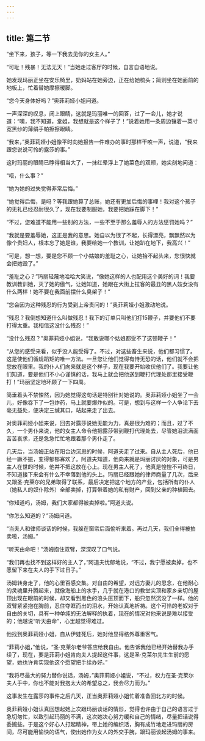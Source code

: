 ```yaml
---
---
---
```

title: 第二节
---




“坐下来，孩子，等一下我去见你的女主人。”

“可耻！残暴！无法无天！”当她走过客厅的时候，自言自语地说。

她发现玛丽正坐在安乐椅里，奶妈站在她旁边，正在给她梳头；简则坐在她面前的地板上，忙着替她摩擦暖脚。

“您今天身体好吗？”奥菲莉娅小姐问道。

一声深深的叹息，闭上眼睛，这就是玛丽唯一的回答，过了一会儿，她才说道：“噢，我不知道，堂姐，我想就是这个样子了！”说着她用一条周边镶着一英寸宽黑纱的薄绢手帕擦擦眼睛。

“我来，”奥菲莉娅小姐像平时向她报告一件难办的事时那样干咳一声，说道，“我来跟您说说可怜的露莎的事。”

这时玛丽的眼睛已睁得相当大了，一抹红晕浮上了她菜色的双颊，她尖刻地问道：

“唔，什么事？”

“她为她的过失觉得非常后悔。”

“她觉得后悔，是吗？等我跟她算了总账，她还有更加后悔的事哩！我对这个孩子的无礼已经忍耐很久了，现在我要制服她，我要把她踩在脚下！”

“不过，您难道不能用一些别的方法，一些不至于那么羞辱人的方法惩罚她吗？”

“我就是要羞辱她，这正是我的意思。她自以为很了不起，长得漂亮，飘飘然以为像个贵妇人，根本忘了她是谁，我要给她一个教训，让她趴在地下，我高兴！”

“可是，想一想，要是您不顾一个小姑娘的羞耻之心，让她抬不起头来，您很快就会把她毁了。”

“羞耻之心？”玛丽轻蔑地哈哈大笑说，“像她这样的人也配用这个美好的词！我要教训教训她，灭了她的傲气，让她知道，她跟在大街上拉客的最丑的黑人妓女没有什么两样！她不要在我面前摆什么臭架子！”

“您会因为这种残忍的行为受到上帝责问的！”奥菲莉娅小姐激动地说。

“残忍？我倒想知道什么叫做残忍！我下的订单只叫他们打15鞭子，并要他们不要打得太重。我相信这没什么残忍！”

“没什么残忍？”奥菲莉娅小姐说，“我敢说哪个姑娘都受不了这顿鞭子！”

“从您的感受来看，似乎没人能受得了。不过，对这些畜生来说，他们都习惯了。这是使他们循规蹈矩的唯一方法。一旦您让他们觉得有恃无恐的话，他们就不会把您放在眼里。我的仆人们向来就是这个样子，现在我要开始收伏他们了。我要让他们知道，要是他们不小心谨慎的话，我马上就会把他送到鞭打代理处那里接受鞭打！”玛丽坚定地环顾了一下四周。

简垂着头不禁悚然，因为她觉得这句话是特别针对她说的。奥菲莉娅小姐坐了一会儿，好像吞下了一包炸药，马上就要爆炸似的。可是，想到与这样一个人争论下去毫无益处，便决定三缄其口，站起来走了出去。

对奥菲莉娅小姐来说，回去对露莎说她无能为力，真是很为难的；而且，过了不久，一个男仆来说，他的女主人命令他把露莎带到鞭打代理处去，尽管她泪流满面苦苦哀求，还是急急忙忙地跟着那个男仆走了。

几天后，当汤姆正站在阳台边沉思的时候，阿道夫走了过来。自从主人死后，他已经一蹶不振，变得郁郁寡欢了。阿道夫知道，他向来就是玛丽讨厌的对象，可是男主人在世的时候，他并不把这放在心上。现在男主人死了，他真是惶惶不可终日，不知道接下来会有什么不幸落到他的头上。玛丽已经跟她的律师商量了几次，后来又跟圣·克莱尔的兄弟取得了联系，最后决定把这个地方的产业，包括所有的仆人（她私人的奴仆除外）全部卖掉，打算带着她的私有财产，回到父亲的种植园去。

“你知道吗，汤姆，我们大家都得被卖掉啦。”阿道夫说。

“你怎么知道的？”汤姆问道。

“当夫人和律师谈话的时候，我躲在窗帘后面偷听来着。再过几天，我们全得被拍卖啦，汤姆。”

“听天由命吧！”汤姆抱住双臂，深深叹了口气说。

“我们再也找不到这样好的主人了，”阿道夫忧郁地说，“不过，我宁愿被卖掉，也不愿留下来在夫人的手下过日子。”

汤姆转身走了，他的心里百感交集。对自由的希望，对远方妻儿的思念，在他耐心的灵魂里升腾起来，就像海船上的水手，几乎就在港口的教堂尖顶和家乡亲切的屋顶出现在眼前的时候，却又看到黑色的浪头压顶而下，船只忽然沉没了一样。他的双臂紧紧抱在胸前，忍住夺眶而出的泪水，开始认真地祈祷。这个可怜的老奴对于自由的关切，具有一种单纯的无法解释的执着，现在的情况对他来说是难以接受的；他越说“听天由命”，心里越觉得难过。

他找到奥菲莉娅小姐，自从伊娃死后，她对他显得格外尊重客气。

“菲莉小姐，”他说，“圣·克莱尔老爷答应给我自由。他告诉我他已经开始替我办手续了，现在，要是菲莉小姐肯向夫人提起这件事，这是圣·克莱尔先生生前的愿望，她也许肯实现他这个愿望把手续办好。”

“我将尽最大的努力替你说话，汤姆，”奥菲莉娅小姐说，“不过，权力在圣·克莱尔夫人手中，你也不能对我抱太大的希望总之，我会尽力而为。”

这事发生在露莎的事件之后几天，正当奥菲莉娅小姐忙着准备回北方的时候。

奥菲莉娅小姐认真回想起她上次跟玛丽谈话的情形，觉得也许由于自己的语言过于急切匆忙，以致引起玛丽的不满，这次她决心努力缓和自己的情绪，尽量把话说得委婉些。于是这个好心人打起精神，带上她的编织活，胸有成竹地走进玛丽的房间，尽可能用愉快的语气，使出她作为女人的外交手腕，跟玛丽谈起汤姆的事来。